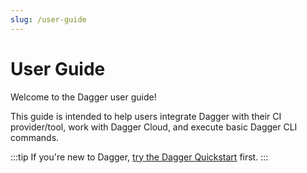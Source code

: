 ```yaml
---
slug: /user-guide
---
```


# User Guide

Welcome to the Dagger user guide!

This guide is intended to help users integrate Dagger with their CI provider/tool, work with Dagger Cloud, and execute basic Dagger CLI commands.

:::tip
If you're new to Dagger, [try the Dagger Quickstart](../quickstart/index.mdx) first.
:::

